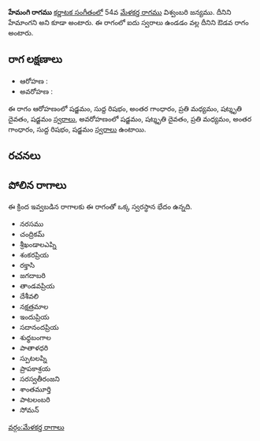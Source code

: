 {{Infobox ragam
	| name          	= హేమంగి
	| synonym	    	= హేమాంగని
	| mela          	= 
	| chakra        	= 
	| janaka        	= 
	| type          	= ఔడవ
	| arohanam      	= {{svaraC|S|R1|G3|M2|D3|S'}} 
	| avarohanam    	= {{svaraC|S'|D3|M2|G3|R1|S}}
	| jeeva         	=
	| chhaya        	=
	| nyasa         	=
	| vishesha      	= 
	| equivalent  		= 
}}
{{కర్ణాటక సంగీత రాగాలు}}
'''హేమంగి రాగము''' [[కర్ణాటక సంగీతం]]లో 54వ [[మేళకర్త రాగము]] విశ్వంబరి జన్యము. దీనిని హేమాంగని అని కూడా అంటారు. ఈ రాగంలో ఐదు స్వరాలు ఉండడం వల్ల దీనిని ఔడవ రాగం అంటారు.


==రాగ లక్షణాలు==


* ఆరోహణ : {{svaraC|S|R1|G3|M2|D3|S'}} 
* అవరోహణ : {{svaraC|S'|D3|M2|G3|R1|S}}

ఈ రాగం ఆరోహణంలో షడ్జమం, సుద్ద రిషభం, అంతర గాంధారం, ప్రతి మధ్యమం, షట్శృతి దైవతం, షడ్జమం [[స్వరాలు]], అవరోహణంలో షడ్జమం, షట్శృతి దైవతం, ప్రతి మధ్యమం, అంతర గాంధారం, సుద్ద రిషభం, షడ్జమం [[స్వరాలు]] ఉంటాయి.

==రచనలు==



==పోలిన రాగాలు==
ఈ క్రింద ఇవ్వబడిన రాగాలకు ఈ రాగంతో ఒక్క స్వరస్థాన భేదం ఉన్నది.
* నరసము
* చంద్రికమ్
* శ్రీఖండాలఎప్ని
* శంకరప్రియ
* రక్తాసి
* జగదాబరి
* తాండవప్రియ
* దేశీవలి
* నక్షత్రమాల
* ఇందుప్రియ
* సదానందప్రియ
* శుధ్ధబంగాల
* పాతాళధరి
* స్పుటలప్ని
* ప్రాపకాశ్రయ
* సరస్వతీరంజని
* శాంతమూర్తి
* పాటలంబరి
* సోమన్



[[వర్గం:మేళకర్త రాగాలు]]